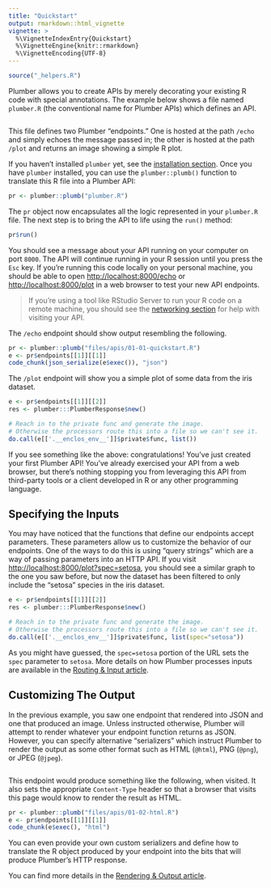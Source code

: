 ```yaml
---
title: "Quickstart"
output: rmarkdown::html_vignette
vignette: >
  %\VignetteIndexEntry{Quickstart}
  %\VignetteEngine{knitr::rmarkdown}
  %\VignetteEncoding{UTF-8}
---
```


```r
source("_helpers.R")
```

Plumber allows you to create APIs by merely decorating your existing R code with special annotations. The example below shows a file named `plumber.R` (the conventional name for Plumber APIs) which defines an API.

```r
```

This file defines two Plumber "endpoints." One is hosted at the path `/echo` and simply echoes the message passed in; the other is hosted at the path `/plot` and returns an image showing a simple R plot.

If you haven't installed `plumber` yet, see the [installation section](./index.html#installation). Once  you have `plumber` installed, you can use the `plumber::plumb()` function to translate this R file into a Plumber API:

```r
pr <- plumber::plumb("plumber.R")
```

The `pr` object now encapsulates all the logic represented in your `plumber.R` file. The next step is to bring the API to life using the `run()` method:

```r
pr$run()
```

You should see a message about your API running on your computer on port `8000`. The API will continue running in your R session until you press the `Esc` key. If you're running this code locally on your personal machine, you should be able to open [http://localhost:8000/echo](http://localhost:8000/echo) or [http://localhost:8000/plot](http://localhost:8000/plot) in a web browser to test your new API endpoints.

> If you're using a tool like RStudio Server to run your R code on a remote machine, you should see the [networking section](./security.html#networking) for help with visiting your API.

The `/echo` endpoint should show output resembling the following.

```r
pr <- plumber::plumb("files/apis/01-01-quickstart.R")
e <- pr$endpoints[[1]][[1]]
code_chunk(json_serialize(e$exec()), "json")
```

The `/plot` endpoint will show you a simple plot of some data from the iris dataset.

```r
e <- pr$endpoints[[1]][[2]]
res <- plumber:::PlumberResponse$new()

# Reach in to the private func and generate the image.
# Otherwise the processors route this into a file so we can't see it.
do.call(e[['.__enclos_env__']]$private$func, list())
```

If you see something like the above: congratulations! You've just created your first Plumber API! You've already exercised your API from a web browser, but there's nothing stopping you from leveraging this API from third-party tools or a client developed in R or any other programming language.

## Specifying the Inputs

You may have noticed that the functions that define our endpoints accept parameters. These parameters allow us to customize the behavior of our endpoints. One of the ways to do this is using "query strings" which are a way of passing parameters into an HTTP API. If you visit [http://localhost:8000/plot?spec=setosa](http://localhost:8000/plot?spec=setosa), you should see a similar graph to the one you saw before, but now the dataset has been filtered to only include the "setosa" species in the iris dataset.

```r
e <- pr$endpoints[[1]][[2]]
res <- plumber:::PlumberResponse$new()

# Reach in to the private func and generate the image.
# Otherwise the processors route this into a file so we can't see it.
do.call(e[['.__enclos_env__']]$private$func, list(spec="setosa"))
```

As you might have guessed, the `spec=setosa` portion of the URL sets the `spec` parameter to `setosa`. More details on how Plumber processes inputs are available in the [Routing & Input article](./routing-and-input.html).

## Customizing The Output

In the previous example, you saw one endpoint that rendered into JSON and one that produced an image. Unless instructed otherwise, Plumber will attempt to render whatever your endpoint function returns as JSON. However, you can specify alternative "serializers" which instruct Plumber to render the output as some other format such as HTML (`@html`), PNG (`@png`), or JPEG (`@jpeg`).

```r
```

This endpoint would produce something like the following, when visited. It also sets the appropriate `Content-Type` header so that a browser that visits this page would know to render the result as HTML.

```r
pr <- plumber::plumb("files/apis/01-02-html.R")
e <- pr$endpoints[[1]][[1]]
code_chunk(e$exec(), "html")
```

You can even provide your own custom serializers and define how to translate the R object produced by your endpoint into the bits that will produce Plumber's HTTP response.

You can find more details in the [Rendering & Output article](./rendering-output.html).
